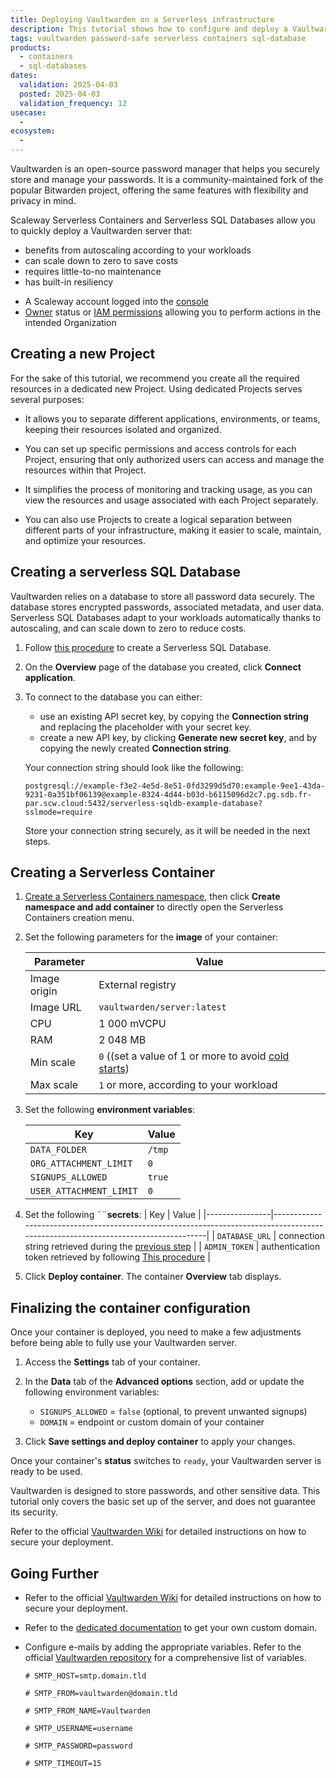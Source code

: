 ```yaml
---
title: Deploying Vaultwarden on a Serverless infrastructure
description: This tutorial shows how to configure and deploy a Vaultwarden server using Scaleway Serverless products.
tags: vaultwarden password-safe serverless containers sql-database
products:
  - containers
  - sql-databases
dates:
  validation: 2025-04-03
  posted: 2025-04-03
  validation_frequency: 12
usecase:
  -
ecosystem:
  -
---
```



Vaultwarden is an open-source password manager that helps you securely store and manage your passwords. It is a community-maintained fork of the popular Bitwarden project, offering the same features with flexibility and privacy in mind.

Scaleway Serverless Containers and Serverless SQL Databases allow you to quickly deploy a Vaultwarden server that:
- benefits from autoscaling according to your workloads
- can scale down to zero to save costs
- requires little-to-no maintenance
- has built-in resiliency

<Requirements />

- A Scaleway account logged into the [console](https://console.scaleway.com)
- [Owner](/iam/concepts/#owner) status or [IAM permissions](/iam/concepts/#permission) allowing you to perform actions in the intended Organization

## Creating a new Project

For the sake of this tutorial, we recommend you create all the required resources in a dedicated new Project. Using dedicated Projects serves several purposes:

- It allows you to separate different applications, environments, or teams, keeping their resources isolated and organized.

- You can set up specific permissions and access controls for each Project, ensuring that only authorized users can access and manage the resources within that Project.

- It simplifies the process of monitoring and tracking usage, as you can view the resources and usage associated with each Project separately.

- You can also use Projects to create a logical separation between different parts of your infrastructure, making it easier to scale, maintain, and optimize your resources.

## Creating a serverless SQL Database

Vaultwarden relies on a database to store all password data securely. The database stores encrypted passwords, associated metadata, and user data. Serverless SQL Databases adapt to your workloads automatically thanks to autoscaling, and can scale down to zero to reduce costs.

1. Follow [this procedure](/serverless-sql-databases/how-to/create-a-database/) to create a Serverless SQL Database.

2. On the **Overview** page of the database you created, click **Connect application**.

3. To connect to the database you can either:
    - use an existing API secret key, by copying the **Connection string** and replacing the placeholder with your secret key.
    - create a new API key, by clicking **Generate new secret key**, and by copying the newly created **Connection string**.

    Your connection string should look like the following:
    ```
    postgresql://example-f3e2-4e5d-8e51-0fd3299d5d70:example-9ee1-43da-9231-0a351bf06139@example-8324-4d44-b03d-b6115096d2c7.pg.sdb.fr-par.scw.cloud:5432/serverless-sqldb-example-database?sslmode=require
    ```
    <Message type="note">
    Store your connection string securely, as it will be needed in the next steps.
    </Message>

## Creating a Serverless Container

1. [Create a Serverless Containers namespace](/serverless-containers/how-to/create-manage-delete-containers-namespace/#creating-a-serverless-containers-namespace), then click **Create namespace and add container** to directly open the Serverless Containers creation menu.

2. Set the following parameters for the **image** of your container:

    | Parameter    | Value                                                                                               |
    |--------------|-----------------------------------------------------------------------------------------------------|
    | Image origin | External registry                                                                                   |
    | Image URL    | `vaultwarden/server:latest`                                                                         |
    | CPU          | 1 000 mVCPU                                                                                         |
    | RAM          | 2 048 MB                                                                                            |
    | Min scale    | `0` ((set a value of 1 or more to avoid [cold starts](/serverless-containers/concepts/#cold-start)) |
    | Max scale    | `1` or more, according to your workload                                                             |

3. Set the following **environment variables**:

    | Key                     | Value  |
    |-------------------------|--------|
    | `DATA_FOLDER`           | `/tmp` |
    | `ORG_ATTACHMENT_LIMIT`  | `0`    |
    | `SIGNUPS_ALLOWED`       | `true` |
    | `USER_ATTACHMENT_LIMIT` | `0`    |

4. Set the following ¨¨**secrets**:
    | Key            | Value                                                                                                                             |
    |----------------|-----------------------------------------------------------------------------------------------------------------------------------|
    | `DATABASE_URL` | connection string retrieved during the [previous step](#creating-a-serverless-sql-database)                                       |
    | `ADMIN_TOKEN`  | authentication token retrieved by following [This procedure](https://github.com/dani-garcia/vaultwarden/wiki/Enabling-admin-page) |
5. Click **Deploy container**. The container **Overview** tab displays.

## Finalizing the container configuration

Once your container is deployed, you need to make a few adjustments before being able to fully use your Vaultwarden server.

1. Access the **Settings** tab of your container.

2. In the **Data** tab of the **Advanced options** section, add or update the following environment variables:
    - `SIGNUPS_ALLOWED` =	`false` (optional, to prevent unwanted signups)
    - `DOMAIN` = endpoint or custom domain of your container

3. Click **Save settings and deploy container** to apply your changes.

Once your container's **status** switches to `ready`, your Vaultwarden server is ready to be used.

<Message type="important">
Vaultwarden is designed to store passwords, and other sensitive data. This tutorial only covers the basic set up of the server, and does not guarantee its security.

Refer to the official [Vaultwarden Wiki](https://github.com/dani-garcia/vaultwarden/wiki) for detailed instructions on how to secure your deployment.
</Message>

## Going Further

- Refer to the official [Vaultwarden Wiki](https://github.com/dani-garcia/vaultwarden/wiki) for detailed instructions on how to secure your deployment.

- Refer to the [dedicated documentation](/domains-and-dns/how-to/register-internal-domain/) to get your own custom domain.

- Configure  e-mails by adding the appropriate variables. Refer to the official [Vaultwarden repository](https://github.com/dani-garcia/vaultwarden/blob/main/.env.template) for a comprehensive list of variables.
    ```
    # SMTP_HOST=smtp.domain.tld

    # SMTP_FROM=vaultwarden@domain.tld

    # SMTP_FROM_NAME=Vaultwarden

    # SMTP_USERNAME=username

    # SMTP_PASSWORD=password

    # SMTP_TIMEOUT=15
    ```

